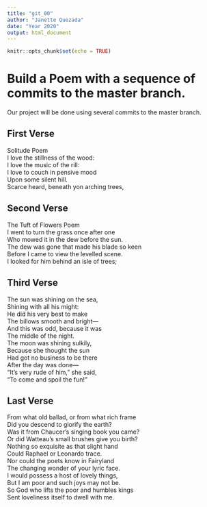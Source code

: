 ```yaml
---
title: "git_00"
author: "Janette Quezada"
date: "Year 2020"
output: html_document
---
```


```r
knitr::opts_chunk$set(echo = TRUE)
```
# Build a Poem with a sequence of commits to the master branch.
Our project will be done using several commits to the master branch.
<!-- Do not modify or change any text in "!--" bracketed areas such as this --- these are instructions to
you, if you change any of this the git program will notice it and compromise your git merging strategy !-->

## First Verse 
<!--Put the first five lines of a poem by Lewis Carrol in this section!-->
Solitude Poem  
I love the stillness of the wood:  
I love the music of the rill:  
I love to couch in pensive mood  
Upon some silent hill.  
Scarce heard, beneath yon arching trees,  

## Second Verse
<!--Put the first five lines of a poem by Robert Frost here!-->
The Tuft of Flowers Poem  
I went to turn the grass once after one  
Who mowed it in the dew before the sun.  
The dew was gone that made his blade so keen  
Before I came to view the levelled scene.  
I looked for him behind an isle of trees;  

## Third Verse
<!--Put the first two verses of The Walrus and the Carpenter here!-->
The sun was shining on the sea,  
   Shining with all his might:  
He did his very best to make  
   The billows smooth and bright—  
And this was odd, because it was  
   The middle of the night.  
The moon was shining sulkily,  
   Because she thought the sun  
Had got no business to be there  
   After the day was done—  
"It's very rude of him," she said,  
   "To come and spoil the fun!"  

## Last Verse
<!--Put a short poem of your choice 8-20 lines,here!-->

From what old ballad, or from what rich frame  
      Did you descend to glorify the earth?  
     Was it from Chaucer's singing book you came?  
      Or did Watteau's small brushes give you birth?  
     Nothing so exquisite as that slight hand  
      Could Raphael or Leonardo trace.  
     Nor could the poets know in Fairyland  
      The changing wonder of your lyric face.  
     I would possess a host of lovely things,  
      But I am poor and such joys may not be.  
     So God who lifts the poor and humbles kings  
      Sent loveliness itself to dwell with me.  

